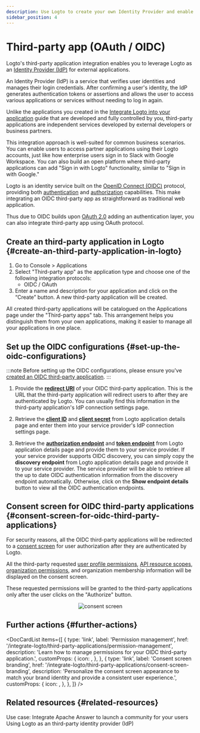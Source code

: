 ```yaml
---
description: Use Logto to create your own Identity Provider and enable SSO for third-party applications. Effortlessly integrate OIDC / OAuth application.
sidebar_position: 4
---
```



# Third-party app (OAuth / OIDC)

Logto's third-party application integration enables you to leverage Logto as an [Identity Provider (IdP)](https://auth.wiki/identity-provider) for external applications.

An Identity Provider (IdP) is a service that verifies user identities and manages their login credentials. After confirming a user's identity, the IdP generates authentication tokens or assertions and allows the user to access various applications or services without needing to log in again.

Unlike the applications you created in the [Integrate Logto into your application](/integrate-logto/integrate-logto-into-your-application) guide that are developed and fully controlled by you, third-party applications are independent services developed by external developers or business partners.

This integration approach is well-suited for common business scenarios. You can enable users to access partner applications using their Logto accounts, just like how enterprise users sign in to Slack with Google Workspace. You can also build an open platform where third-party applications can add "Sign in with Logto" functionality, similar to "Sign in with Google."

Logto is an identity service built on the [OpenID Connect (OIDC)](https://auth.wiki/openid-connect) protocol, providing both [authentication](https://auth.wiki/authentication) and [authorization](https://auth.wiki/authorization) capabilities. This make integrating an OIDC third-party app as straightforward as traditional web application.

Thus due to OIDC builds upon [OAuth 2.0](https://auth.wiki/oauth-2.0) adding an authentication layer, you can also integrate third-party app using OAuth protocol.

## Create an third-party application in Logto \{#create-an-third-party-application-in-logto}

1. Go to <CloudLink to="/applications">Console > Applications</CloudLink>
2. Select "Third-party app" as the application type and choose one of the following integration protocols:
   - OIDC / OAuth
3. Enter a name and description for your application and click on the “Create” button. A new third-party application will be created.

All created third-party applications will be catalogued on the Applications page under the "Third-party apps" tab. This arrangement helps you distinguish them from your own applications, making it easier to manage all your applications in one place.

## Set up the OIDC configurations \{#set-up-the-oidc-configurations}

:::note
Before setting up the OIDC configurations, please ensure you've [created an OIDC third-party application](/quick-starts/third-party-oidc).
:::

1. Provide the [**redirect URI**](/integrate-logto/application-data-structure#redirect-uris) of your OIDC third-party application. This is the URL that the third-party application will redirect users to after they are authenticated by Logto.
   You can usually find this information in the third-party application's IdP connection settings page.

2. Retrieve the [**client ID**](/integrate-logto/application-data-structure#application-id) and [**client secret**](/integrate-logto/application-data-structure#application-secret) from Logto application details page and enter them into your service provider's IdP connection settings page.

3. Retrieve the [**authorization endpoint**](/integrate-logto/application-data-structure#authorization-endpoint) and [**token endpoint**](/integrate-logto/application-data-structure#token-endpoint) from Logto application details page and provide them to your service provider.
   If your service provider supports OIDC discovery, you can simply copy the **discovery endpoint** from Logto application details page and provide it to your service provider. The service provider will be able to retrieve all the up to date OIDC authentication information from the discovery endpoint automatically.
   Otherwise, click on the **Show endpoint details** button to view all the OIDC authentication endpoints.

## Consent screen for OIDC third-party applications \{#consent-screen-for-oidc-third-party-applications}

For security reasons, all the OIDC third-party applications will be redirected to a [consent screen](/end-user-flows/consent-screen) for user authorization after they are authenticated by Logto.

All the third-party requested [user profile permissions](/integrate-logto/third-party-applications/permission-management#user-permissions-user-profile-scopes), [API resource scopes](/integrate-logto/third-party-applications/permission-management#api-resource-permissions-api-resource-scopes), [organization permissions](/integrate-logto/third-party-applications/permission-management#organization-permissions-organization-scopes), and organization membership information will be displayed on the consent screen.

These requested permissions will be granted to the third-party applications only after the user clicks on the "Authorize" button.

<center>
  <img src="/img/assets/consent-screen.webp" alt="consent screen" width={500} />
</center>

## Further actions \{#further-actions}

<DocCardList
  items={[
    {
      type: 'link',
      label: 'Permission management',
      href: '/integrate-logto/third-party-applications/permission-management',
      description: 'Learn how to manage permissions for your OIDC third-party application.',
      customProps: {
        icon: <AuthorizationIcon width={20} height={20} />,
      },
    },
    {
      type: 'link',
      label: 'Consent screen branding',
      href: '/integrate-logto/third-party-applications/consent-screen-branding',
      description:
        'Personalize the consent screen appearance to match your brand identity and provide a consistent user experience.',
      customProps: {
        icon: <CustomizationIcon width={20} height={20} />,
      },
    },
  ]}
/>

## Related resources \{#related-resources}

<Url href="https://blog.logto.io/logto-apache-answer">
  Use case: Integrate Apache Answer to launch a community for your users
</Url>

<Url href="https://blog.logto.io/logto-as-idp">
  Using Logto as an third-party identity provider (IdP)
</Url>
